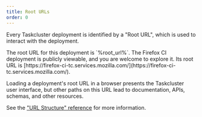 ```yaml
---
title: Root URLs
order: 0
---
```



Every Taskcluster deployment is identified by a "Root URL", which is used to interact with the deployment.

<SiteSpecific>
The root URL for this deployment is `%root_url%`.
</SiteSpecific>
<SiteSpecific showIfNotSet={['root_url']}>
The Firefox CI deployment is publicly viewable, and you are welcome to explore it.
Its root URL is [https://firefox-ci-tc.services.mozilla.com/](https://firefox-ci-tc.services.mozilla.com/).
</SiteSpecific>

Loading a deployment's root URL in a browser presents the Taskcluster user interface, but other paths on this URL lead to documentation, APIs, schemas, and other resources.

See the ["URL Structure" reference](/docs/reference/url-structure) for more information.

